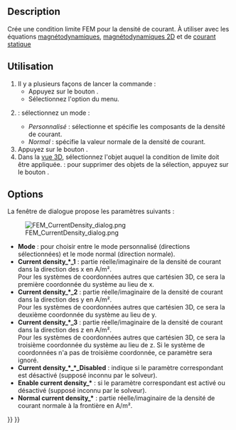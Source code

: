 <languages/>

{{Docnav/fr
|[[FEM_ConstraintElectrostaticPotential/fr|Potentiel électrostatique]]
|[[FEM_ConstraintMagnetization/fr|Magnétisation]]
|[[FEM_Workbench/fr|Atelier FEM]]
|IconL=FEM_ConstraintElectrostaticPotential.svg
|IconR=FEM_ConstraintMagnetization.svg
|IconC=Workbench_FEM.svg
}}

{{GuiCommandContainer
|
{{GuiCommand/fr
|Name=FEM ConstraintCurrentDensity
|Name/fr=FEM Densité de courant
|MenuLocation=Modèle → Conditions limites électromagnétiques → Condition limite de densité de courant
|Workbenches=[[FEM_Workbench/fr|FEM]]
|Version=0.21
|SeeAlso=[[FEM_EquationMagnetodynamic/fr|FEM Équation magnétodynamique]], [[FEM_EquationMagnetodynamic2D/fr|FEM Équation magnétodynamique 2D]]
}}
{{GuiCommandFemInfo/fr
|Solvers=Elmer
}}
}}

==Description==

Crée une condition limite FEM pour la densité de courant. À utiliser avec les équations [[FEM_EquationMagnetodynamic/fr|magnétodynamiques]], [[FEM_EquationMagnetodynamic2D/fr|magnétodynamiques 2D]] et de [[FEM_EquationStaticCurrent/fr|courant statique]]

<span id="Usage"></span>
==Utilisation==

# Il y a plusieurs façons de lancer la commande :
#* Appuyez sur le bouton {{Button|[[Image:FEM_ConstraintCurrentDensity.svg|16px]] [[FEM_ConstraintCurrentDensity/fr|Condition limite de densité de courant]]}}.
#* Sélectionnez l'option {{MenuCommand|Modèle → Conditions limites électromagnétiques → [[Image:FEM_ConstraintCurrentDensity.svg|16px]] Condition limite de densité de courant}} du menu.
# {{VersionPlus/fr|1.1}} : sélectionnez un mode :
#* ''Personnalisé'' : sélectionne et spécifie les composants de la densité de courant.
#* ''Normal'' : spécifie la valeur normale de la densité de courant.
# Appuyez sur le bouton {{Button|Ajouter}}.
# Dans la [[3D_view/fr|vue 3D]], sélectionnez l'objet auquel la condition de limite doit être appliquée. {{Version/fr|1.1}} : pour supprimer des objets de la sélection, appuyez sur le bouton {{Button|Supprimer}}.

==Options==

La fenêtre de dialogue propose les paramètres suivants :

[[Image:FEM_CurrentDensity_dialog.png]]

* '''Mode''' : pour choisir entre le mode personnalisé (directions sélectionnées) et le mode normal (direction normale). {{Version/fr|1.1}}
* '''Current density_*_1''' : partie réelle/imaginaire de la densité de courant dans la direction des x en A/m².</br>Pour les systèmes de coordonnées autres que cartésien 3D, ce sera la première coordonnée du système au lieu de x.
* '''Current density_*_2''' : partie réelle/imaginaire de la densité de courant dans la direction des y en A/m².</br>Pour les systèmes de coordonnées autres que cartésien 3D, ce sera la deuxième coordonnée du système au lieu de y.
* '''Current density_*_3''' : partie réelle/imaginaire de la densité de courant dans la direction des z en A/m².</br>Pour les systèmes de coordonnées autres que cartésien 3D, ce sera la troisième coordonnée du système au lieu de z. Si le système de coordonnées n'a pas de troisième coordonnée, ce paramètre sera ignoré.
* '''Current density_*_*_Disabled''' : indique si le paramètre correspondant est désactivé (supposé inconnu par le solveur).
* '''Enable current density_*''' : si le paramètre correspondant est activé ou désactivé (supposé inconnu par le solveur). {{Version/fr|1.1}}
* '''Normal current density_*''' : partie réelle/imaginaire de la densité de courant normale à la frontière en A/m². {{Version/fr|1.1}}


{{Docnav/fr
|[[FEM_ConstraintElectrostaticPotential/fr|Potentiel électrostatique]]
|[[FEM_ConstraintMagnetization/fr|Magnétisation]]
|[[FEM_Workbench/fr|Atelier FEM]]
|IconL=FEM_ConstraintElectrostaticPotential.svg
|IconR=FEM_ConstraintMagnetization.svg
|IconC=Workbench_FEM.svg
}}

{{FEM Tools navi{{#translation:}}}}
{{Userdocnavi{{#translation:}}}}